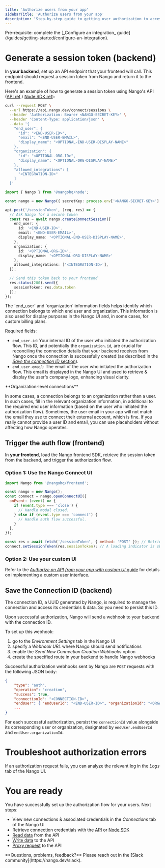 ```yaml
---
title: 'Authorize users from your app'
sidebarTitle: 'Authorize users from your app'
description: 'Step-by-step guide to getting user authorization to access an external API from your application.'
---
```


<Info>
Pre-requisite: complete the [_Configure an integration_ guide](/guides/getting-started/configure-an-integration).
</Info>

# Generate a session token (backend)

In **your backend**, set up an API endpoint that your frontend will call. This endpoint should request a session token from Nango and return it to the frontend.

Here's an example of how to generate a session token using Nango's API ([API ref](/reference/api/connect/sessions/create) / [Node SDK ref](/reference/sdks/node#create-a-connect-session)):

<Tabs>

<Tab title="cURL">

```bash
curl --request POST \
  --url https://api.nango.dev/connect/sessions \
  --header 'Authorization: Bearer <NANGO-SECRET-KEY>' \
  --header 'Content-Type: application/json' \
  --data '{
    "end_user": {
      "id": "<END-USER-ID>",
      "email": "<END-USER-EMAIL>",
      "display_name": "<OPTIONAL-END-USER-DISPLAY-NAME>"
    },
    "organization": {
      "id": "<OPTIONAL-ORG-ID>",
      "display_name": "<OPTIONAL-ORG-DISPLAY-NAME>"
    },
    "allowed_integrations": [
      "<INTEGRATION-ID>"
    ]
  }'

```

</Tab>

<Tab title="Node">

```ts
import { Nango } from '@nangohq/node';

const nango = new Nango({ secretKey: process.env['<NANGO-SECRET-KEY>'] });

api.post('/sessionToken', (req, res) => {
  // Ask Nango for a secure token
  const res = await nango.createConnectSession({
    end_user: {
      id: '<END-USER-ID>',
      email: '<END-USER-EMAIL>',
      display_name: '<OPTIONAL-END-USER-DISPLAY-NAME>',
    },
    organization: {
      id: '<OPTIONAL-ORG-ID>',
      display_name: '<OPTIONAL-ORG-DISPLAY-NAME>'
    },
    allowed_integrations: ['<INTEGRATION-ID>'],
  });

  // Send this token back to your frontend
  res.status(200).send({
    sessionToken: res.data.token
  });
});
```
</Tab>

</Tabs>

<Accordion title="Details on end user and organization information">
  The `end_user` and `organization` information fields helps identify which connection belongs to which end user and organization. This information is also used for display purposes in the Nango UI and, in some cases, for custom billing plans.

  Required fields:
  - `end_user.id`: Your internal ID of the user who initiated the authorization flow. This ID, and potentially the `organization.id`, are crucial for reconciling the connection details that your backend receives from Nango once the connection is successfully created (as described in the [_Save the connection ID_ section](#save-the-connection-id-backend)).
  - `end_user.email`: The email of the user who initiated the authorization flow. This email is displayed in the Nango UI and used to retrieve & display the user's company logo, enhancing visual clarity.

  <Info>
  **Organization-level connections**

  In some cases, a connection belongs to an organization rather than a user. In such cases, fill in the relevant organization information, in additional to the required end user information (based on the user who initiated the authorization flow). Sometimes, the user email in your app will not match the email they use to connect their external account, which is fine. If you really cannot provide a user ID and email, you can use placeholders without affecting how Nango operates.
  </Info>
  
</Accordion>

## Trigger the auth flow (frontend)

In **your frontend**, load the Nango frontend SDK, retrieve the session token from the backend, and trigger the authorization flow. 

### Option 1: Use the Nango Connect UI

```js
import Nango from '@nangohq/frontend';

const nango = new Nango();
const connect = nango.openConnectUI({ 
  onEvent: (event) => {
    if (event.type === 'close') {
      // Handle modal closed.
    } else if (event.type === 'connect') {
      // Handle auth flow successful.
    }
  },
});

const res = await fetch('/sessionToken', { method: 'POST' }); // Retrieve the session roken from your backend.
connect.setSessionToken(res.sessionToken); // A loading indicator is shown until this is set.
```

### Option 2: Use your custom UI

Refer to the [_Authorize an API from your app with custom UI_ guide](/guides/authorize-an-api-from-your-app-with-custom-ui) for details on implementing a custom user interface.

## Save the Connection ID (backend)

The connection ID, a UUID generated by Nango, is required to manage the connection and access its credentials & data. So you need to persist this ID. 

Upon successful authorization, Nango will send a webhook to your backend with the connection ID.

To set up this webhook:
1. go to the _Environment Settings_ tab in the Nango UI
2. specify a _Webhook URL_ where Nango should send notifications
3. enable the _Send New Connection Creation Webhooks_ option
4. create the specified route in your backend to handle Nango webhooks

Successful authorization webhooks sent by Nango are `POST` requests with the following JSON body:
```json
{
    "type": "auth",
    "operation": "creation",
    "success": true,
    "connectionId": "<CONNECTION-ID>",
    "endUser": { "endUserId": "<END-USER-ID>", "organizationId": "<ORGANIZATION-ID>" },
    ...
}
```

For each successful authorization, persist the `connectionId` value alongside its corresponding user or organization, designated by `endUser.endUserId` and `endUser.organizationId`. 

# Troubleshoot authorization errors

If an authorization request fails, you can analyze the relevant log in the _Logs_ tab of the Nango UI.

# You are ready

You have successfully set up the authorization flow for your users. Next steps: 
- View new connections & associated credentials in the _Connections_ tab of the Nango UI
- Retrieve connection credentials with the [API](/reference/api/connection/get) or [Node SDK](/reference/sdks/node#get-a-connection-with-credentials)
- [Read data](/guides/getting-started/read-from-an-api) from the API
- [Write data](/guides/getting-started/write-to-an-api) to the API
- [Proxy request](/guides/getting-started/proxy-requests-to-an-api) to the API

<Tip>
**Questions, problems, feedback?** Please reach out in the [Slack community](https://nango.dev/slack).
</Tip>
